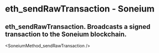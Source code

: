 # eth_sendRawTransaction - Soneium

## eth_sendRawTransaction. Broadcasts a signed transaction to the Soneium blockchain.


<SoneiumMethod_sendRawTransaction />
